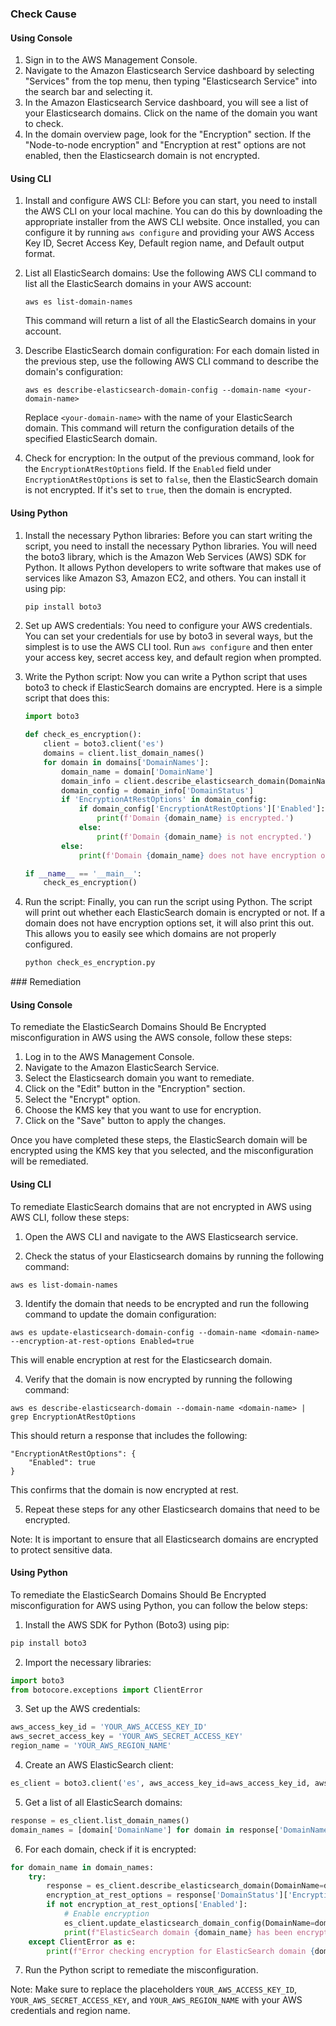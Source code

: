 

<Tabs><Tab title='Cause'>
### Check Cause

#### Using Console

1. Sign in to the AWS Management Console.
2. Navigate to the Amazon Elasticsearch Service dashboard by selecting "Services" from the top menu, then typing "Elasticsearch Service" into the search bar and selecting it.
3. In the Amazon Elasticsearch Service dashboard, you will see a list of your Elasticsearch domains. Click on the name of the domain you want to check.
4. In the domain overview page, look for the "Encryption" section. If the "Node-to-node encryption" and "Encryption at rest" options are not enabled, then the Elasticsearch domain is not encrypted.

#### Using CLI

1. Install and configure AWS CLI: Before you can start, you need to install the AWS CLI on your local machine. You can do this by downloading the appropriate installer from the AWS CLI website. Once installed, you can configure it by running `aws configure` and providing your AWS Access Key ID, Secret Access Key, Default region name, and Default output format.

2. List all ElasticSearch domains: Use the following AWS CLI command to list all the ElasticSearch domains in your AWS account:

   ```
   aws es list-domain-names
   ```
   This command will return a list of all the ElasticSearch domains in your account.

3. Describe ElasticSearch domain configuration: For each domain listed in the previous step, use the following AWS CLI command to describe the domain's configuration:

   ```
   aws es describe-elasticsearch-domain-config --domain-name <your-domain-name>
   ```
   Replace `<your-domain-name>` with the name of your ElasticSearch domain. This command will return the configuration details of the specified ElasticSearch domain.

4. Check for encryption: In the output of the previous command, look for the `EncryptionAtRestOptions` field. If the `Enabled` field under `EncryptionAtRestOptions` is set to `false`, then the ElasticSearch domain is not encrypted. If it's set to `true`, then the domain is encrypted.

#### Using Python

1. Install the necessary Python libraries: Before you can start writing the script, you need to install the necessary Python libraries. You will need the boto3 library, which is the Amazon Web Services (AWS) SDK for Python. It allows Python developers to write software that makes use of services like Amazon S3, Amazon EC2, and others. You can install it using pip:

   ```python
   pip install boto3
   ```

2. Set up AWS credentials: You need to configure your AWS credentials. You can set your credentials for use by boto3 in several ways, but the simplest is to use the AWS CLI tool. Run `aws configure` and then enter your access key, secret access key, and default region when prompted.

3. Write the Python script: Now you can write a Python script that uses boto3 to check if ElasticSearch domains are encrypted. Here is a simple script that does this:

   ```python
   import boto3

   def check_es_encryption():
       client = boto3.client('es')
       domains = client.list_domain_names()
       for domain in domains['DomainNames']:
           domain_name = domain['DomainName']
           domain_info = client.describe_elasticsearch_domain(DomainName=domain_name)
           domain_config = domain_info['DomainStatus']
           if 'EncryptionAtRestOptions' in domain_config:
               if domain_config['EncryptionAtRestOptions']['Enabled']:
                   print(f'Domain {domain_name} is encrypted.')
               else:
                   print(f'Domain {domain_name} is not encrypted.')
           else:
               print(f'Domain {domain_name} does not have encryption options set.')

   if __name__ == '__main__':
       check_es_encryption()
   ```

4. Run the script: Finally, you can run the script using Python. The script will print out whether each ElasticSearch domain is encrypted or not. If a domain does not have encryption options set, it will also print this out. This allows you to easily see which domains are not properly configured.

   ```python
   python check_es_encryption.py
   ```

</Tab>

<Tab title='Remediation'>
### Remediation

#### Using Console

To remediate the ElasticSearch Domains Should Be Encrypted misconfiguration in AWS using the AWS console, follow these steps:

1. Log in to the AWS Management Console.
2. Navigate to the Amazon ElasticSearch Service.
3. Select the Elasticsearch domain you want to remediate.
4. Click on the "Edit" button in the "Encryption" section.
5. Select the "Encrypt" option.
6. Choose the KMS key that you want to use for encryption.
7. Click on the "Save" button to apply the changes.

Once you have completed these steps, the ElasticSearch domain will be encrypted using the KMS key that you selected, and the misconfiguration will be remediated.

#### Using CLI

To remediate ElasticSearch domains that are not encrypted in AWS using AWS CLI, follow these steps:

1. Open the AWS CLI and navigate to the AWS Elasticsearch service.

2. Check the status of your Elasticsearch domains by running the following command:

```
aws es list-domain-names
```

3. Identify the domain that needs to be encrypted and run the following command to update the domain configuration:

```
aws es update-elasticsearch-domain-config --domain-name <domain-name> --encryption-at-rest-options Enabled=true
```

This will enable encryption at rest for the Elasticsearch domain.

4. Verify that the domain is now encrypted by running the following command:

```
aws es describe-elasticsearch-domain --domain-name <domain-name> | grep EncryptionAtRestOptions
```

This should return a response that includes the following:

```
"EncryptionAtRestOptions": {
    "Enabled": true
}
```

This confirms that the domain is now encrypted at rest.

5. Repeat these steps for any other Elasticsearch domains that need to be encrypted.

Note: It is important to ensure that all Elasticsearch domains are encrypted to protect sensitive data.

#### Using Python

To remediate the ElasticSearch Domains Should Be Encrypted misconfiguration for AWS using Python, you can follow the below steps:

1. Install the AWS SDK for Python (Boto3) using pip:

```python
pip install boto3
```

2. Import the necessary libraries:

```python
import boto3
from botocore.exceptions import ClientError
```

3. Set up the AWS credentials:

```python
aws_access_key_id = 'YOUR_AWS_ACCESS_KEY_ID'
aws_secret_access_key = 'YOUR_AWS_SECRET_ACCESS_KEY'
region_name = 'YOUR_AWS_REGION_NAME'
```

4. Create an AWS ElasticSearch client:

```python
es_client = boto3.client('es', aws_access_key_id=aws_access_key_id, aws_secret_access_key=aws_secret_access_key, region_name=region_name)
```

5. Get a list of all ElasticSearch domains:

```python
response = es_client.list_domain_names()
domain_names = [domain['DomainName'] for domain in response['DomainNames']]
```

6. For each domain, check if it is encrypted:

```python
for domain_name in domain_names:
    try:
        response = es_client.describe_elasticsearch_domain(DomainName=domain_name)
        encryption_at_rest_options = response['DomainStatus']['EncryptionAtRestOptions']
        if not encryption_at_rest_options['Enabled']:
            # Enable encryption
            es_client.update_elasticsearch_domain_config(DomainName=domain_name, EncryptionAtRestOptions={'Enabled': True})
            print(f"ElasticSearch domain {domain_name} has been encrypted.")
    except ClientError as e:
        print(f"Error checking encryption for ElasticSearch domain {domain_name}: {e}")
```

7. Run the Python script to remediate the misconfiguration.

Note: Make sure to replace the placeholders `YOUR_AWS_ACCESS_KEY_ID`, `YOUR_AWS_SECRET_ACCESS_KEY`, and `YOUR_AWS_REGION_NAME` with your AWS credentials and region name.


</Tab>
</Tabs>